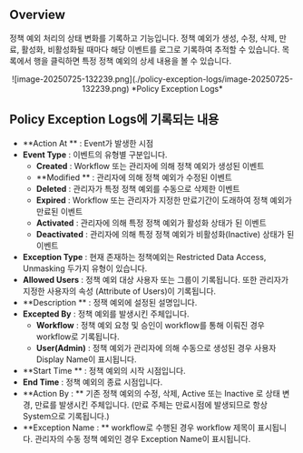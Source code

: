 ## Overview

정책 예외 처리의 상태 변화를 기록하고 기능입니다. 정책 예외가 생성, 수정, 삭제, 만료, 활성화, 비활성화될 때마다 해당 이벤트를 로그로 기록하여 추적할 수 있습니다. 목록에서 행을 클릭하면 특정 정책 예외의 상세 내용을 볼 수 있습니다.
<p align="center">
![image-20250725-132239.png](./policy-exception-logs/image-20250725-132239.png)
*Policy Exception Logs*
</p>


## Policy Exception Logs에 기록되는 내용

*  **Action At ** : Event가 발생한 시점
*  **Event Type**  : 이벤트의 유형별 구분입니다. 
    *  **Created**  : Workflow 또는 관리자에 의해 정책 예외가 생성된 이벤트
    *  **Modified ** : 관리자에 의해 정책 예외가 수정된 이벤트
    *  **Deleted**  : 관리자가 특정 정책 예외를 수동으로 삭제한 이벤트
    *  **Expired**  : Workflow 또는 관리자가 지정한 만료기간이 도래하여 정책 예외가 만료된 이벤트
    *  **Activated**  : 관리자에 의해 특정 정책 예외가 활성화 상태가 된 이벤트
    *  **Deactivated**  : 관리자에 의해 특정 정책 예외가 비활성화(Inactive) 상태가 된 이벤트 
*  **Exception Type**  : 현재 존재하는 정책예외는 Restricted Data Access, Unmasking 두가지 유형이 있습니다.
*  **Allowed Users**  : 정책 예외 대상 사용자 또는 그룹이 기록됩니다. 또한 관리자가 지정한 사용자의 속성 (Attribute of Users)이 기록됩니다.
*  **Description ** : 정잭 예외에 설정된 설명입니다.
*  **Excepted By**  : 정책 예외를 발생시킨 주체입니다. 
    *  **Workflow**  : 정책 예외 요청 및 승인이 workflow를 통해 이뤄진 경우 workflow로 기록됩니다.
    *  **User(Admin)**  : 정책 예외가 관리자에 의해 수동으로 생성된 경우 사용자 Display Name이 표시됩니다. 
*  **Start Time ** : 정책 예외의 시작 시점입니다.
*  **End Time**  : 정책 예외의 종료 시점입니다.
*  **Action By : ** 기존 정책 예외의 수정, 삭제, Active 또는 Inactive 로 상태 변경, 만료를 발생시킨 주체입니다. (만료 주체는 만료시점에 발생되므로 항상 System으로 기록됩니다.)
*  **Exception Name : ** workflow로 수행된 경우 workflow 제목이 표시됩니다. 관리자의 수동 정책 예외인 경우 Exception Name이 표시됩니다.


